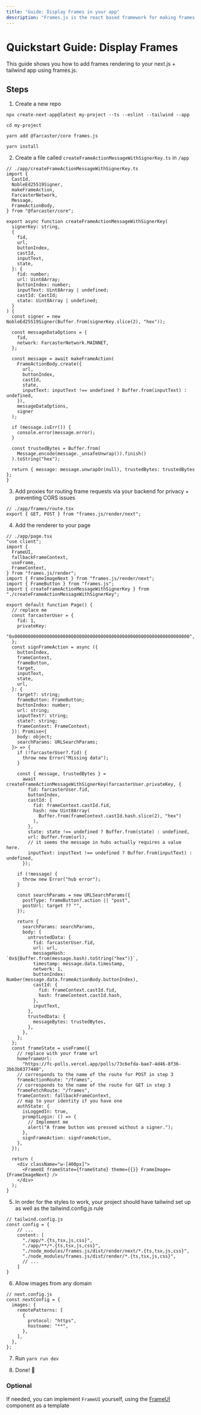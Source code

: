 ```yaml
---
title: "Guide: Display Frames in your app"
description: "Frames.js is the react based framework for making frames. Debugger included."
---
```


# Quickstart Guide: Display Frames

This guide shows you how to add frames rendering to your next.js + tailwind app using frames.js.

## Steps

1. Create a new repo

`npx create-next-app@latest my-project --ts --eslint --tailwind --app`

`cd my-project`

`yarn add @farcaster/core frames.js`

`yarn install`

2. Create a file called `createFrameActionMessageWithSignerKey.ts` in `/app`

```tsx filename="// ./app/createFrameActionMessageWithSignerKey.ts"
// ./app/createFrameActionMessageWithSignerKey.ts
import {
  CastId,
  NobleEd25519Signer,
  makeFrameAction,
  FarcasterNetwork,
  Message,
  FrameActionBody,
} from "@farcaster/core";

export async function createFrameActionMessageWithSignerKey(
  signerKey: string,
  {
    fid,
    url,
    buttonIndex,
    castId,
    inputText,
    state,
  }: {
    fid: number;
    url: Uint8Array;
    buttonIndex: number;
    inputText: Uint8Array | undefined;
    castId: CastId;
    state: Uint8Array | undefined;
  }
) {
  const signer = new NobleEd25519Signer(Buffer.from(signerKey.slice(2), "hex"));

  const messageDataOptions = {
    fid,
    network: FarcasterNetwork.MAINNET,
  };

  const message = await makeFrameAction(
    FrameActionBody.create({
      url,
      buttonIndex,
      castId,
      state,
      inputText: inputText !== undefined ? Buffer.from(inputText) : undefined,
    }),
    messageDataOptions,
    signer
  );

  if (message.isErr()) {
    console.error(message.error);
  }

  const trustedBytes = Buffer.from(
    Message.encode(message._unsafeUnwrap()).finish()
  ).toString("hex");

  return { message: message.unwrapOr(null), trustedBytes: trustedBytes };
}

```

3. Add proxies for routing frame requests via your backend for privacy + preventing CORS issues
```tsx filename="// ./app/frames/route.tsx"
// ./app/frames/route.tsx
export { GET, POST } from "frames.js/render/next";
```

4. Add the renderer to your page

```tsx filename="// ./app/page.tsx"
// ./app/page.tsx
"use client";
import {
  FrameUI,
  fallbackFrameContext,
  useFrame,
  FrameContext,
} from "frames.js/render";
import { FrameImageNext } from "frames.js/render/next";
import { FrameButton } from "frames.js";
import { createFrameActionMessageWithSignerKey } from "./createFrameActionMessageWithSignerKey";

export default function Page() {
  // replace me
  const farcasterUser = {
    fid: 1,
    privateKey:
      "0x00000000000000000000000000000000000000000000000000000000000000000",
  };
  const signFrameAction = async ({
    buttonIndex,
    frameContext,
    frameButton,
    target,
    inputText,
    state,
    url,
  }: {
    target?: string;
    frameButton: FrameButton;
    buttonIndex: number;
    url: string;
    inputText?: string;
    state?: string;
    frameContext: FrameContext;
  }): Promise<{
    body: object;
    searchParams: URLSearchParams;
  }> => {
    if (!farcasterUser?.fid) {
      throw new Error("Missing data");
    }

    const { message, trustedBytes } =
      await createFrameActionMessageWithSignerKey(farcasterUser.privateKey, {
        fid: farcasterUser.fid,
        buttonIndex,
        castId: {
          fid: frameContext.castId.fid,
          hash: new Uint8Array(
            Buffer.from(frameContext.castId.hash.slice(2), "hex")
          ),
        },
        state: state !== undefined ? Buffer.from(state) : undefined,
        url: Buffer.from(url),
        // it seems the message in hubs actually requires a value here.
        inputText: inputText !== undefined ? Buffer.from(inputText) : undefined,
      });

    if (!message) {
      throw new Error("hub error");
    }

    const searchParams = new URLSearchParams({
      postType: frameButton?.action || "post",
      postUrl: target ?? "",
    });

    return {
      searchParams: searchParams,
      body: {
        untrustedData: {
          fid: farcasterUser.fid,
          url: url,
          messageHash: `0x${Buffer.from(message.hash).toString("hex")}`,
          timestamp: message.data.timestamp,
          network: 1,
          buttonIndex: Number(message.data.frameActionBody.buttonIndex),
          castId: {
            fid: frameContext.castId.fid,
            hash: frameContext.castId.hash,
          },
          inputText,
        },
        trustedData: {
          messageBytes: trustedBytes,
        },
      },
    };
  };
  const frameState = useFrame({
    // replace with your frame url
    homeframeUrl:
      "https://fc-polls.vercel.app/polls/73c6efda-bae7-4d46-8f36-3bb3b8377448",
    // corresponds to the name of the route for POST in step 3
    frameActionRoute: "/frames",
    // corresponds to the name of the route for GET in step 3
    frameFetchRoute: "/frames",
    frameContext: fallbackFrameContext,
    // map to your identity if you have one
    authState: {
      isLoggedIn: true,
      promptLogin: () => {
        // Implement me
        alert("A frame button was pressed without a signer.");
      },
      signFrameAction: signFrameAction,
    },
  });

  return (
    <div className="w-[400px]">
      <FrameUI frameState={frameState} theme={{}} FrameImage={FrameImageNext} />
    </div>
  );
}

```

5. In order for the styles to work, your project should have tailwind set up as well as the tailwind.config.js rule

```tsx filename="// tailwind.config.js"
// tailwind.config.js
const config = {
    // ...
    content: [
      "./app/*.{ts,tsx,js,css}",
      "./app/**/*.{ts,tsx,js,css}",
      "./node_modules/frames.js/dist/render/next/*.{ts,tsx,js,css}",
      "./node_modules/frames.js/dist/render/*.{ts,tsx,js,css}",
      // ...
    ]
}
```

6. Allow images from any domain

```tsx filename="// next.config.js"
// next.config.js
const nextConfig = {
  images: {
    remotePatterns: [
      {
        protocol: "https",
        hostname: "**",
      },
    ],
  },
};
```

7. Run `yarn run dev`

8. Done! 🎉


### Optional

If needed, you can implement `FrameUI` yourself, using the [FrameUI](https://github.com/framesjs/frames.js/blob/main/packages/frames.js/src/render/frame-ui.tsx) component as a template
